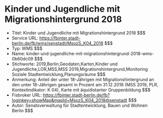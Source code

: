 # Kinder und Jugendliche mit Migrationshintergrund 2018
- Titel: Kinder und Jugendliche mit Migrationshintergrund 2018 $$$
- Service URL: https://fbinter.stadt-berlin.de/fb/wms/senstadt/MsozS_K04_2018 $$$
- Typ: WMS $$$
- Name: kinder-und-jugendliche-mit-migrationshintergrund-2018-wms-0b60dc09 $$$
- Stichworte: 2019,Berlin,Geodaten,Karten,Kinder und Jugendliche,LOR,MSS,MSS 2019,Migrationshintergrund,Monitoring Soziale Stadtentwicklung,Planungsräume $$$
- Anmerkung: Anteil der unter 18-Jährigen mit Migrationshintergrund an den unter 18-Jährigen gesamt in Prozent am 31.12.2018 (MSS 2019, PLR, Kontextindikator: K 04), Karte mit äquidistanter Gruppenbildung $$$
- Fisbroker URL: https://fbinter.stadt-berlin.de/fb?loginkey=showMap&mapId=MsozS_K04_2018@senstadt $$$
- Autor: Senatsverwaltung für Stadtentwicklung, Bauen und Wohnen Berlin $$$
